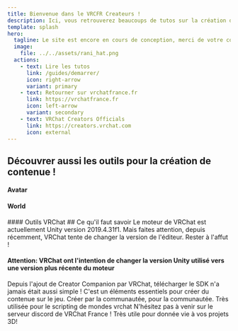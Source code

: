 ```yaml
---
title: Bienvenue dans le VRCFR Createurs !
description: Ici, vous retrouverez beaucoups de tutos sur la création de contenue sur vrchat !
template: splash
hero:
  tagline: Le site est encore en cours de conception, merci de votre compréhension !
  image:
    file: ../../assets/rani_hat.png
  actions:
    - text: Lire les tutos
      link: /guides/demarrer/
      icon: right-arrow
      variant: primary
    - text: Retourner sur vrchatfrance.fr
      link: https://vrchatfrance.fr
      icon: left-arrow
      variant: secondary
    - text: VRChat Creators Officials
      link: https://creators.vrchat.com
      icon: external 
---
```



## Découvrer aussi les outils pour la création de contenue !
#### Avatar
<FluidGrid>
	<ShowCard
		title="Poyomi Shaders"
		href="https://github.com/poiyomi/PoiyomiToonShader"
		thumbnail="poyomi.jpg"
	/>
    <ShowCard
  title="GogoLoco"
  href="https://franadavrc.gumroad.com/l/gogoloco"
  thumbnail="gogoloco.webp"
  />
  <ShowCard
  title="OBS Controller"
  href="https://nerdywoffy.gumroad.com/l/vrchat-obs-controller "
  thumbnail="obs.png"
  />
  
  <ShowCard
  title="Pumkin's Avatar Tools"
  href="https://booth.pm/en/items/2089810"
  thumbnail="pumpkin.jpg"
  />
  <ShowCard
  title="Toggle Assistant VRChat"
  href="https://shatteredfur.gumroad.com/l/vrctoggle"
  thumbnail="toggle.png"
  />
</FluidGrid>
#### World

<FluidGrid>
	<ShowCard
		title="Poyomi Shaders"
		href="https://github.com/poiyomi/PoiyomiToonShader"
		thumbnail="poyomi.jpg"
	/>
  <ShowCard
		title="AudioLink"
		href="https://github.com/llealloo/vrc-udon-audio-link/tree/master"
		thumbnail="audiolink.gif"
	/>
  </FluidGrid>
#### Outils VRChat
<FluidGrid>
  <ShowCard
  title="VRCX"
  href="https://github.com/vrcx-team/VRCX"
  thumbnail="vrcx.png"
  />
  </FluidGrid>
## Ce qu'il faut savoir 

<CardGrid stagger>
  <Card title="Unity" icon="pencil">
    Le moteur de VRChat est actuellement Unity version 2019.4.31f1. Mais faites attention, depuis récemment, VRChat tente de changer la version de l'éditeur. Rester à l'affut !
    <a class="text-decoration:none" href="https://public-cdn.cloud.unity3d.com/hub/prod/UnityHubSetup.exe"><CssButton text="Télécharger Unity Hub"></CssButton></a>
    <h4>Attention: VRChat ont l'intention de changer la version Unity utilisé vers une version plus récente du moteur</h4>
  </Card>
  <Card title="VRChat SDK" icon="add-document">
    Depuis l'ajout de Creator Companion par VRChat, télécharger le SDK n'a jamais était aussi simple ! C'est un éléments essentiels pour créer du contenue sur le jeu.
    <a class="text-decoration:none" href="https://vrchat.com/download/vcc"><CssButton text="Télécharger Creator Companion"></CssButton></a>  
  </Card>
  <Card title="UdonSharp" icon="setting">
    Créer par la communautée, pour la communautée. Très utilisée pour le scripting de mondes vrchat
  </Card>
  <Card title="Et tout le reste ..." icon="open-book">
    N'hésitez pas à venir sur le serveur discord de VRChat France !
    <DiscordButton url="https://discord.gg/vrchatfrance" text="Rejoindre"></DiscordButton>
  </Card>
  <Card title="Blender" icon="open-book">
    Très utile pour donnée vie à vos projets 3D!
    <a class="text-decoration:none" href="https://www.blender.org/download/"><CssButton text="Télécharger Blender"></CssButton></a>  
  </Card>
</CardGrid>